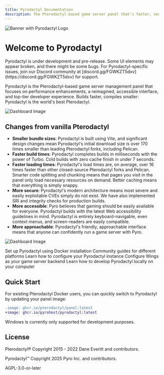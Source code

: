 ```yaml
---
title: Pyrodactyl Documentation
description: The Pterodactyl-based game server panel that's faster, smaller, safer, and more accessible
---
```


![Banner with Pyrodactyl Logo](https://camo.githubusercontent.com/6029bb2513ba810cc82a39cbb5f72589cd17a70bb10c434a4d64b079ffbd4327/68747470733a2f2f692e696d6775722e636f6d2f523130697667392e706e67)

# Welcome to Pyrodactyl

<Callout type="warn">
  Pyrodactyl is under development and pre-release. Some UI elements may appear
  broken, and there might be some bugs.
</Callout>

<Callout type="info">
  For Pyrodactyl-specific issues, join our Discord community at
  [discord.gg/FGWKZT5dxv](https://discord.gg/FGWKZT5dxv) for support.
</Callout>

Pyrodactyl is the Pterodactyl-based game server management panel that focuses on performance enhancements, a reimagined, accessible interface, and top-tier developer experience. Builds faster, compiles smaller: Pyrodactyl is the world's best Pterodactyl.

![Dashboard Image](https://camo.githubusercontent.com/8a481d988dbc0114a0de65318e1688703cac404a0f1d652cbdd992829c3b312b/68747470733a2f2f692e696d6775722e636f6d2f597166674d59732e6a706567)

## Changes from vanilla Pterodactyl

- **Smaller bundle sizes**: Pyrodactyl is built using Vite, and significant design changes mean Pyrodactyl's initial download size is over 170 times smaller than leading Pterodactyl forks, including Pelican.
- **Faster build times**: Pyrodactyl completes builds in milliseconds with the power of Turbo. Cold builds with zero cache finish in under 7 seconds.
- **Faster loading times**: Pyrodactyl's load times are, on average, over 16 times faster than other closed-source Pterodactyl forks and Pelican. Smarter code splitting and chunking means that pages you visit in the panel only load necessary resources on demand. Better caching means that everything is simply snappy.
- **More secure**: Pyrodactyl's modern architecture means most severe and easily exploitable CVEs simply do not exist. We have also implemented SRI and integrity checks for production builds.
- **More accessible**: Pyro believes that gaming should be easily available for everyone. Pyrodactyl builds with the latest Web accessibility guidelines in mind. Pyrodactyl is entirely keyboard-navigable, even context menus, and screen-readers are easily compatible.
- **More approachable**: Pyrodactyl's friendly, approachable interface means that anyone can confidently run a game server with Pyro.

![Dashboard Image](https://camo.githubusercontent.com/e3c78145a080fa55306a5e788b5e42672935abdcd2fd20bc3d1287cab605afc0/68747470733a2f2f692e696d6775722e636f6d2f6b48484f5736502e6a706567)

<Cards>
  <Card title="Installation Guide" href="/docs/pyrodactyl/installation/fresh-installation">
    Set up Pyrodactyl using Docker installation
  </Card>
  <Card
    title="Installation Guides"
    href="/docs/pyrodactyl/installation/community-install-guides"
  >
    Community guides for different platforms
  </Card>
  <Card
    title="Configuration"
    href="/docs/pyrodactyl/installation/fresh-installation#panel-configuration"
  >
    Learn how to configure your Pyrodactyl instance
  </Card>
  <Card
    title="Wings Setup"
    href="/docs/pyrodactyl/installation/fresh-installation#wings-installation"
  >
    Configure Wings as your game server backend
  </Card>
  <Card title="Local Development" href="/docs/pyrodactyl/local-development">
    Learn how to develop Pyrodactyl locally on your computer
  </Card>
</Cards>

## Quick Start

For existing Pterodactyl Docker users, you can quickly switch to Pyrodactyl by updating your panel image:

```diff
-image: ghcr.io/pterodactyl/panel:latest
+image: ghcr.io/pyrohost/pyrodactyl:latest
```

<Callout type="warn">
  Windows is currently only supported for development purposes.
</Callout>

## License

Pterodactyl® Copyright 2015 - 2022 Dane Everitt and contributors.

Pyrodactyl™ Copyright 2025 Pyro Inc. and contributors.

AGPL-3.0-or-later
